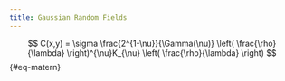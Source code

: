 ```yaml
---
title: Gaussian Random Fields
---
```


$$
C(x,y) = \sigma  \frac{2^{1-\nu}}{\Gamma(\nu)} \left( \frac{\rho}{\lambda} \right)^{\nu}K_{\nu} \left( \frac{\rho}{\lambda} \right) 
$$ {#eq-matern}

